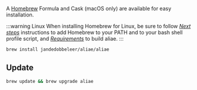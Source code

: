 A [Homebrew][brew] Formula and Cask (macOS only) are available for easy installation.

:::warning Linux
When installing Homebrew for Linux,
be sure to follow *[Next steps][nextsteps]* instructions to add Homebrew to your PATH and to your
bash shell profile script, and *[Requirements][requirements]* to build aliae.
:::

```bash
brew install jandedobbeleer/aliae/aliae
```

## Update

```bash
brew update && brew upgrade aliae
```

[brew]: https://brew.sh
[requirements]: https://docs.brew.sh/Homebrew-on-Linux#requirements
[nextsteps]: https://docs.brew.sh/Homebrew-on-Linux#install
